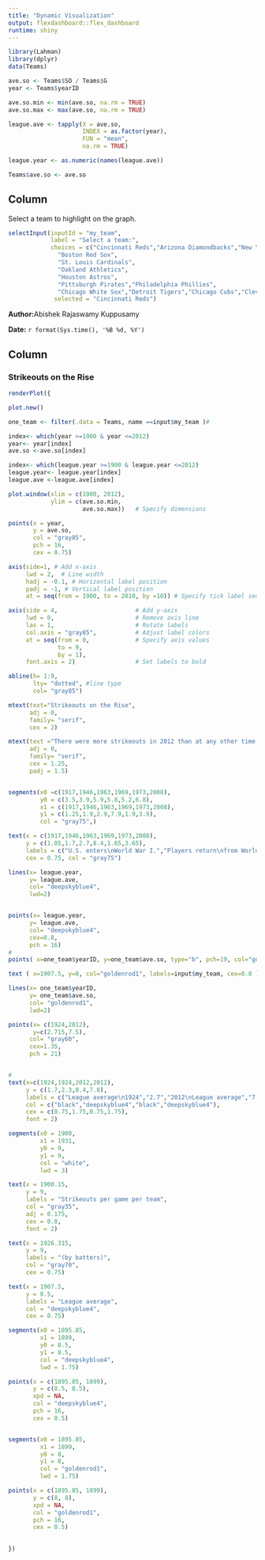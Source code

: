 ---
title: "Dynamic Visualization"
output: flexdashboard::flex_dashboard
runtime: shiny
---

```{r global, include = FALSE}

library(Lahman)
library(dplyr)
data(Teams)

ave.so <- Teams$SO / Teams$G
year <- Teams$yearID

ave.so.min <- min(ave.so, na.rm = TRUE)
ave.so.max <- max(ave.so, na.rm = TRUE)

league.ave <- tapply(X = ave.so, 
                     INDEX = as.factor(year), 
                     FUN = "mean", 
                     na.rm = TRUE)

league.year <- as.numeric(names(league.ave))

Teams$ave.so <- ave.so

```



Column {.sidebar}
-----------------------------------------------------------------------

Select a team to highlight on the graph.

```{r}

 
selectInput(inputId = "my_team",
            label = "Select a team:",
            choices = c("Cincinnati Reds","Arizona Diamondbacks","New York Yankees",
              "Boston Red Sox",
              "St. Louis Cardinals",
              "Oakland Athletics",
              "Houston Astros",
              "Pittsburgh Pirates","Philadelphia Phillies",
              "Chicago White Sox","Detroit Tigers","Chicago Cubs","Cleveland Indians","San Diego Padres","Seattle Mariners","Texas Rangers","Atlanta Braves","New York Mets","Toronto Blue Jays","Chicago White Sox"),
             selected = "Cincinnati Reds")

```


**Author:**Abishek Rajaswamy Kuppusamy

**Date:**  `r format(Sys.time(), '%B %d, %Y')`


Column
-----------------------------------------------------------------------

### Strikeouts on the Rise

```{r}

renderPlot({

plot.new()

one_team <- filter(.data = Teams, name ==input$my_team )#

index<- which(year >=1900 & year <=2012)
year<- year[index]
ave.so <-ave.so[index]

index<- which(league.year >=1900 & league.year <=2012)
league.year<- league.year[index]
league.ave <-league.ave[index]

plot.window(xlim = c(1900, 2012), 
            ylim = c(ave.so.min, 
                     ave.so.max))   # Specify dimensions

points(x = year, 
       y = ave.so,
       col = "gray85",              
       pch = 16,                    
       cex = 0.75)

axis(side=1, # Add x-axis
     lwd = 2,  # Line width
     hadj = -0.1, # Horizontal label position 
     padj = -1, # Vertical label position
     at = seq(from = 1900, to = 2010, by =10)) # Specify tick label sequence

axis(side = 4,                      # Add y-axis
     lwd = 0,                       # Remove axis line
     las = 1,                       # Rotate labels
     col.axis = "gray85",           # Adjust label colors
     at = seq(from = 0,             # Specify axis values
              to = 9, 
              by = 1), 
     font.axis = 2)                 # Set labels to bold

abline(h= 1:9, 
       lty= "dotted", #line type
       col= "gray85")

mtext(text="Strikeouts on the Rise",
      adj = 0,
      family= "serif",
      cex = 2)

mtext(text ="There were more strikeouts in 2012 than at any other time in major league history.",
      adj = 0,
      family= "serif",
      cex = 1.25,
      padj = 1.5)


segments(x0 =c(1917,1946,1963,1969,1973,2008),                           
         y0 = c(3.5,3.9,5.9,5.8,5.2,6.8),
         x1 = c(1917,1946,1963,1969,1973,2008),
         y1 = c(1.25,1.9,2.9,7.9,1.9,3.9),
         col = "gray75",)

text(x = c(1917,1946,1963,1969,1973,2008),
     y = c(1.05,1.7,2.7,8.4,1.65,3.65),
     labels = c("U.S. enters\nWorld War I.","Players return\nfrom World War II.","Strike zone enlarged\nfrom 1963-68","Pitching had become so dominant\nin the 1960s that the mound\nwas lowered in 1969.","Designated hitter\nrule took effect.","Mitchell report\non steroids."),
     cex = 0.75, col = "gray75")

lines(x= league.year,
      y= league.ave,
      col= "deepskyblue4",
      lwd=2)


points(x= league.year,
      y= league.ave,
      col= "deepskyblue4",
      cex=0.8,
      pch = 16)
#
points( x=one_team$yearID, y=one_team$ave.so, type="b", pch=19, col="goldenrod1" )

text ( x=1907.5, y=8, col="goldenrod1", labels=input$my_team, cex=0.8 )

lines(x= one_team$yearID,
      y= one_team$ave.so,
      col= "goldenrod1",
      lwd=2)

points(x= c(1924,2012),
       y=c(2.715,7.5),
      col= "gray60",
      cex=1.35,
      pch = 21)


#
text(x=c(1924,1924,2012,2012),
     y = c(1.7,2.3,8.4,7.8),
     labels = c("League average\n1924","2.7","2012\nLeague average","7.5"),
     col = c("black","deepskyblue4","black","deepskyblue4"),
     cex = c(0.75,1.75,0.75,1.75),
     font = 2)

segments(x0 = 1900, 
         x1 = 1931,
         y0 = 9, 
         y1 = 9, 
         col = "white", 
         lwd = 3)

text(x = 1900.15,
     y = 9, 
     labels = "Strikeouts per game per team", 
     col = "gray35", 
     adj = 0.175, 
     cex = 0.8, 
     font = 2)                    

text(x = 1926.315,
     y = 9, 
     labels = "(by batters)", 
     col = "gray70", 
     cex = 0.75)                  

text(x = 1907.5,
     y = 8.5, 
     labels = "League average", 
     col = "deepskyblue4", 
     cex = 0.75)                  

segments(x0 = 1895.85, 
         x1 = 1899,
         y0 = 8.5, 
         y1 = 8.5,
         col = "deepskyblue4",
         lwd = 1.75)              

points(x = c(1895.85, 1899),
       y = c(8.5, 8.5),
       xpd = NA,
       col = "deepskyblue4",
       pch = 16,
       cex = 0.5)                 


segments(x0 = 1895.85, 
         x1 = 1899,
         y0 = 8, 
         y1 = 8,
         col = "goldenrod1",
         lwd = 1.75)              

points(x = c(1895.85, 1899),
       y = c(8, 8),
       xpd = NA,
       col = "goldenrod1",
       pch = 16,
       cex = 0.5)     

  
})

```

